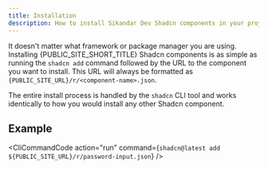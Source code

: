 ```yaml
---
title: Installation
description: How to install Sikandar Dev Shadcn components in your project.
---
```



It doesn't matter what framework or package manager you are using. Installing {PUBLIC_SITE_SHORT_TITLE} Shadcn components is as simple as running the `shadcn add` command followed by the URL to the component you want to install. This URL will always be formatted as <code>{PUBLIC_SITE_URL}/r/\<component-name\>.json</code>.

The entire install process is handled by the `shadcn` CLI tool and works identically to how you would install any other Shadcn component.

## Example

<CliCommandCode
  action="run"
  command={`shadcn@latest add ${PUBLIC_SITE_URL}/r/password-input.json`}
/>
